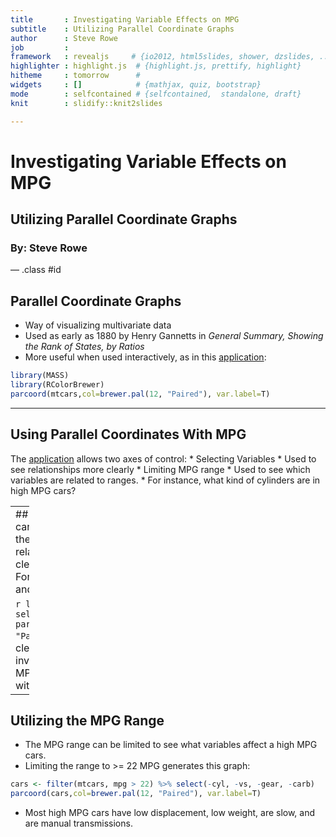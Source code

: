 ```yaml
---
title       : Investigating Variable Effects on MPG
subtitle    : Utilizing Parallel Coordinate Graphs
author      : Steve Rowe
job         : 
framework   : revealjs     # {io2012, html5slides, shower, dzslides, ...}
highlighter : highlight.js  # {highlight.js, prettify, highlight}
hitheme     : tomorrow      # 
widgets     : []            # {mathjax, quiz, bootstrap}
mode        : selfcontained # {selfcontained,  standalone, draft}
knit        : slidify::knit2slides

---
```


# Investigating Variable Effects on MPG

## Utilizing Parallel Coordinate Graphs


### By: Steve Rowe

--- .class #id 

## Parallel Coordinate Graphs

* Way of visualizing multivariate data
* Used as early as 1880 by Henry Gannetts in *General Summary, Showing the Rank of States, by Ratios*
* More useful when used interactively, as in this [application](https://thornkin.shinyapps.io/dataproducts):

``` r
library(MASS)
library(RColorBrewer)
parcoord(mtcars,col=brewer.pal(12, "Paired"), var.label=T)
```

---

## Using Parallel Coordinates With MPG
The [application](https://thornkin.shinyapps.io/dataproducts) allows two axes of control:
* Selecting Variables
 * Used to see relationships more clearly
* Limiting MPG range
  * Used to see which variables are related to ranges.
  * For instance, what kind of cylinders are in high MPG cars?

---
## Selecting Variables
* Variables can be removed by unchecking the variables boxes.
 * Sometimes relationships can become more clear by limiting the variables.
* For example, only displacement and weight looks like this:

``` r
library(dplyr)
cars <- select(mtcars, mpg, disp, wt)
parcoord(cars,col=brewer.pal(12, "Paired"), var.label=T)
```
* It is clear that displacement is inversely correlated with high MPG.  Weight is highly correlated with displacement.

---

## Utilizing the MPG Range
* The MPG range can be limited to see what variables affect a high MPG cars.
* Limiting the range to >= 22 MPG generates this graph:
``` r
cars <- filter(mtcars, mpg > 22) %>% select(-cyl, -vs, -gear, -carb)
parcoord(cars,col=brewer.pal(12, "Paired"), var.label=T)
```
* Most high MPG cars have low displacement, low weight, are slow, and are manual transmissions.
